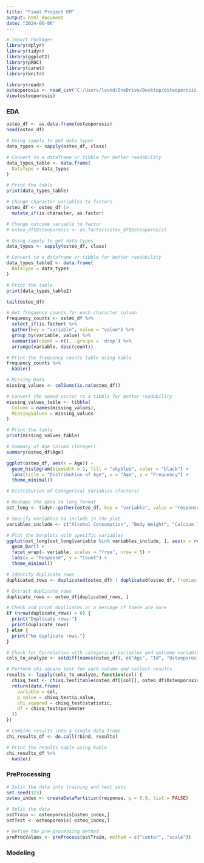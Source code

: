 ---
title: "Final Project KM"
output: html_document
date: "2024-06-06"
---

```{r warning=FALSE, message=FALSE}
# Import Packages 
library(dplyr)
library(tidyr)
library(ggplot2)
library(pROC)
library(caret)
library(knitr)
```

```{r}
library(readr)
osteoporosis <- read_csv("C:/Users/lvand/OneDrive/Desktop/osteoporosis.csv")
View(osteoporosis)
```

### EDA 

```{r}
osteo_df <- as.data.frame(osteoporosis)
head(osteo_df)
```

```{r}
# Using sapply to get data types
data_types <- sapply(osteo_df, class)

# Convert to a dataframe or tibble for better readability
data_types_table <- data.frame(
  DataType = data_types
)

# Print the table
print(data_types_table)
```

```{r}
# Change character variables to factors 
osteo_df <- osteo_df |>
  mutate_if(is.character, as.factor)
```


```{r}
# Change outcome variable to factor
# osteo_df$Osteoporosis <- as.factor(osteo_df$Osteoporosis)
```

```{r}
# Using sapply to get data types
data_types <- sapply(osteo_df, class)

# Convert to a dataframe or tibble for better readability
data_types_table2 <- data.frame(
  DataType = data_types
)

# Print the table
print(data_types_table2)
```

```{r}
tail(osteo_df)
```

```{r warning=FALSE, message=FALSE}
# Get frequency counts for each character column
frequency_counts <- osteo_df %>%
  select_if(is.factor) %>%
  gather(key = "variable", value = "value") %>%
  group_by(variable, value) %>%
  summarise(count = n(), .groups = 'drop') %>%
  arrange(variable, desc(count))

# Print the frequency counts table using kable
frequency_counts %>%
  kable()
```


```{r}
# Missing Data
missing_values <- colSums(is.na(osteo_df))

# Convert the named vector to a tibble for better readability
missing_values_table <- tibble(
  Column = names(missing_values),
  MissingValues = missing_values
)

# Print the table
print(missing_values_table)
```


```{r}
# Summary of Age Column (Integer)
summary(osteo_df$Age)
```
```{r}
ggplot(osteo_df, aes(x = Age)) +
  geom_histogram(binwidth = 1, fill = "skyblue", color = "black") +
  labs(title = "Distribution of Age", x = "Age", y = "Frequency") +
  theme_minimal()
```


```{r warning=FALSE, message=FALSE}
# Distribution of Categorical Variables (factors)

# Reshape the data to long format
ost_long <- tidyr::gather(osteo_df, key = "variable", value = "response")

# Specify variables to include in the plot
variables_include <- c("Alcohol Consumption", "Body Weight", "Calcium Intake", "Family History", "Gender", "Hormonal Changes", "Medical Conditions", "Medications", "Physical Activity", "Prior Fractures", "Race/Ethnicity", "Smoking", "Vitamin D Intake", "Osteoporosis")

# Plot the barplots with specific variables
ggplot(ost_long[ost_long$variable %in% variables_include, ], aes(x = response)) +
  geom_bar() +
  facet_wrap(~ variable, scales = "free", nrow = 5) +
  labs(x = "Response", y = "Count") +
  theme_minimal()

```
```{r}
# Identify duplicate rows
duplicated_rows <- duplicated(osteo_df) | duplicated(osteo_df, fromLast = TRUE)

# Extract duplicate rows
duplicate_rows <- osteo_df[duplicated_rows, ]

# Check and print duplicates or a message if there are none
if (nrow(duplicate_rows) > 0) {
  print("Duplicate rows:")
  print(duplicate_rows)
} else {
  print("No duplicate rows.")
}
```

```{r}
# Check for Correlation with categorical variables and outcome variables 
cols_to_analyze <- setdiff(names(osteo_df), c("Age", "Id", "Osteoporosis"))

# Perform chi-square test for each column and collect results
results <- lapply(cols_to_analyze, function(col) {
  chisq_test <- chisq.test(table(osteo_df[[col]], osteo_df$Osteoporosis))
  return(data.frame(
    variable = col,
    p_value = chisq_test$p.value,
    chi_squared = chisq_test$statistic,
    df = chisq_test$parameter
  ))
})

# Combine results into a single data frame
chi_results_df <- do.call(rbind, results)

# Print the results table using kable
chi_results_df %>%
  kable()

```


### PreProcessing 

```{r}
# Split the data into training and test sets
set.seed(123)
osteo_index <- createDataPartition(response, p = 0.8, list = FALSE)

# Split the data
ostTrain <- osteoporosis[osteo_index,]
ostTest <- osteoporosis[-osteo_index,]

# Define the pre-processing method
preProcValues <- preProcess(ostTrain, method = c("center", "scale"))
```


### Modeling 

```{r}

```

```{r}

```

```{r}

```

